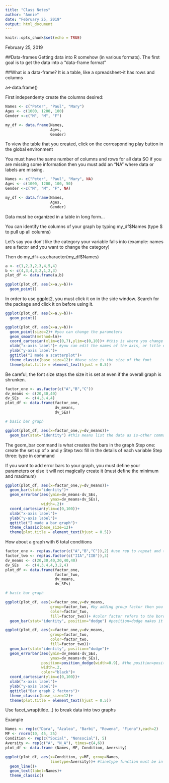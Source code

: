```yaml
---
title: "Class Notes"
author: "Annie"
date: "February 25, 2019"
output: html_document
---
```


```r
knitr::opts_chunk$set(echo = TRUE)
```

February 25, 2019

##Data-frames
Getting data into R somehow (in various formats). The first goal is to get the data into a "data-frame format"

##What is a data-frame?
It is a table, like a spreadsheet--it has rows and columns

a<-data.frame()

First independenty create the columns desired:

```r
Names <- c("Peter", "Paul", "Mary")
Ages <- c(1000, 1200, 100)
Gender <-c("M", "M", "F")

my_df <- data.frame(Names, 
                    Ages,
                    Gender)
```
                    
To view the table that you created, click on the corrosponding play button in the global environment

You must have the same number of columns and rows for all data SO if you are missing some information then you must add an "NA" where data or labels are missing.

```r
Names <- c("Peter", "Paul", "Mary", NA)
Ages <- c(1000, 1200, 100, 50)
Gender <-c("M", "M", "F", NA)

my_df <- data.frame(Names, 
                    Ages,
                    Gender)
```

Data must be organized in a table in long form...

You can identify the columns of your graph by typing my_df$Names (type $ to pull up all columns)

Let's say you don't like the category your variable falls into (example: names are a factor and you want to change the category)

Then do 
my_df<-as.character(my_df$Names)

```r
a <- c(1,2,3,2,3,4,5,4)
b <- c(4,3,4,3,2,1,2,3)
plot_df <- data.frame(a,b)

ggplot(plot_df, aes(x=a,y=b))+
  geom_point()
```

In order to use ggplot2, you must click it on in the side window. Search for the package and click it on before using it.

```r
ggplot(plot_df, aes(x=a,y=b))+
  geom_point()
```
```r
ggplot(plot_df, aes(x=a,y=b))+
  geom_point(size=2)+ #you can change the parameters 
  geom_smooth(method=lm)+
  coord_cartesian(xlim=c(0,7),ylim=c(0,10))+ #this is where you change the limits of th graph
  xlab("x-axis label")+ #you can edit the names of the axis, or title etc
  ylab("y-axis label")+
  ggtitle("I made a scatterplot")+
  theme_classic(base_size=12)+ #base size is the size of the font
  theme(plot.title = element_text(hjust = 0.5))
```

Be careful, the font size stays the size it is set at even if the overall graph is shrunken.

```r
factor_one <- as.factor(c("A","B","C"))
dv_means <- c(20,30,40)
dv_SEs   <- c(4,3.4,4)
plot_df <- data.frame(factor_one,
                      dv_means,
                      dv_SEs)

# basic bar graph

ggplot(plot_df, aes(x=factor_one,y=dv_means))+
  geom_bar(stat="identity") #this means list the data as is-other commands can alter data

```

The geom_bar command is what creates the bars in the graph
Step one: create the set up of x and y
Step two: fill in the details of each variable
Step three: type in command

If you want to add error bars to your graph, you must define your parameters or else it will not magically create it (must define the minimum and maximum)

```r
ggplot(plot_df, aes(x=factor_one,y=dv_means))+
  geom_bar(stat="identity")+
  geom_errorbar(aes(ymin=dv_means-dv_SEs,
                    ymax=dv_means+dv_SEs),
                width=.2)+
  coord_cartesian(ylim=c(0,100))+
  xlab("x-axis label")+
  ylab("y-axis label")+
  ggtitle("I made a bar graph")+
  theme_classic(base_size=12)+
  theme(plot.title = element_text(hjust = 0.5))

```

How about a graph with 6 total conditions

```r
factor_one <- rep(as.factor(c("A","B","C")),2) #use rep to repeat and then ,# of times you want it to repeat
factor_two <- rep(as.factor(c("IIA","IIB")),3)
dv_means <- c(20,30,40,20,40,40)
dv_SEs   <- c(4,3.4,4,3,2,4)
plot_df <- data.frame(factor_one,
                      factor_two,
                      dv_means,
                      dv_SEs)

# basic bar graph

ggplot(plot_df, aes(x=factor_one,y=dv_means,
                    group=factor_two, #by adding group factor then you can combine 2 factors
                    color=factor_two,
                    fill=factor_two))+ #color factor refers to the border color and fill refers to entire color of the bar
  geom_bar(stat="identity", position="dodge") #position=dodge makes it side by side bars, without it the bars will be stacked 

```

```r
ggplot(plot_df, aes(x=factor_one,y=dv_means,
                    group=factor_two,
                    color=factor_two,
                    fill=factor_two))+
  geom_bar(stat="identity", position="dodge")+
  geom_errorbar(aes(ymin=dv_means-dv_SEs,
                    ymax=dv_means+dv_SEs),
                position=position_dodge(width=0.9), #the position=position-dodge makes the error bars go in the correct place
                width=.2,
                color="black")+
  coord_cartesian(ylim=c(0,100))+
  xlab("x-axis label")+
  ylab("y-axis label")+
  ggtitle("Bar graph 2 factors")+
  theme_classic(base_size=12)+
  theme(plot.title = element_text(hjust = 0.5))


```

Use facet_wrap(tilde...) to break data into two graphs

Example

```r
Names <- rep(c("Dara", "Azalea", "Barbi", "Rowena", "Fiona"),each=2)
MF <- rnorm(10, 45, 25)
Condition <- rep(c("Social", "Nonsocial"), 5)
Aversity <- rep(c("A", "N_A"), times=c(4,6))
plot_df <- data.frame (Names, MF, Condition, Aversity)

ggplot(plot_df, aes(x=Condition, y=MF, group=Names, 
                    linetype=Aversity))+ #linetype function must be in the aesthetic definitions
  geom_line()+
  geom_text(label=Names)+
  theme_classic()
```
